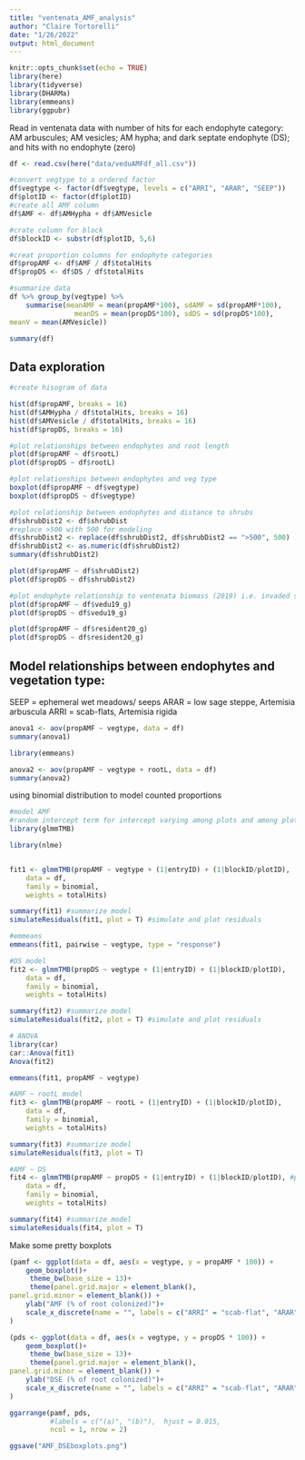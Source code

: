 ---
title: "ventenata_AMF_analysis"
author: "Claire Tortorelli"
date: "1/26/2022"
output: html_document
---

```{r setup, include=FALSE}
knitr::opts_chunk$set(echo = TRUE)
library(here)
library(tidyverse)
library(DHARMa)
library(emmeans)
library(ggpubr)
```

Read in ventenata data with number of hits for each endophyte category: AM arbuscules; AM vesicles; AM hypha; and dark septate endophyte (DS); and hits with no endophyte (zero)

```{r}
df <- read.csv(here("data/veduAMFdf_all.csv"))

```



```{r}
#convert vegtype to a ordered factor
df$vegtype <- factor(df$vegtype, levels = c("ARRI", "ARAR", "SEEP"))
df$plotID <- factor(df$plotID)
#create all AMF column
df$AMF <- df$AMHypha + df$AMVesicle

#crate column for block
df$blockID <- substr(df$plotID, 5,6)

#creat proportion columns for endophyte categories
df$propAMF <- df$AMF / df$totalHits
df$propDS <- df$DS / df$totalHits

#summarize data
df %>% group_by(vegtype) %>% 
    summarise(meanAMF = mean(propAMF*100), sdAMF = sd(propAMF*100),
                meanDS = mean(propDS*100), sdDS = sd(propDS*100),
meanV = mean(AMVesicle))

summary(df)
```

## Data exploration

```{r}
#create hisogram of data

hist(df$propAMF, breaks = 16)
hist(df$AMHypha / df$totalHits, breaks = 16)
hist(df$AMVesicle / df$totalHits, breaks = 16)
hist(df$propDS, breaks = 16)

#plot relationships between endophytes and root length
plot(df$propAMF ~ df$rootL)
plot(df$propDS ~ df$rootL)

#plot relationships between endophytes and veg type
boxplot(df$propAMF ~ df$vegtype)
boxplot(df$propDS ~ df$vegtype)

#plot relationship between endophytes and distance to shrubs
df$shrubDist2 <- df$shrubDist
#replace >500 with 500 for modeling
df$shrubDist2 <- replace(df$shrubDist2, df$shrubDist2 == ">500", 500)
df$shrubDist2 <- as.numeric(df$shrubDist2)
summary(df$shrubDist2)

plot(df$propAMF ~ df$shrubDist2)
plot(df$propDS ~ df$shrubDist2)

#plot endophyte relationship to ventenata biomass (2019) i.e. invaded status and resident biomass (e.g. site productivity)
plot(df$propAMF ~ df$vedu19_g)
plot(df$propDS ~ df$vedu19_g)

plot(df$propAMF ~ df$resident20_g)
plot(df$propDS ~ df$resident20_g)
```

## Model relationships between endophytes and vegetation type:

SEEP = ephemeral wet meadows/ seeps
ARAR = low sage steppe, Artemisia arbuscula
ARRI = scab-flats, Artemisia rigida

```{r}
anova1 <- aov(propAMF ~ vegtype, data = df)
summary(anova1)

library(emmeans)

anova2 <- aov(propAMF ~ vegtype + rootL, data = df)
summary(anova2)
```

using binomial distribution to model counted proportions
```{r}
#model AMF 
#random intercept term for intercept varying among plots and among plots withing blocks
library(glmmTMB)

library(nlme)


fit1 <- glmmTMB(propAMF ~ vegtype + (1|entryID) + (1|blockID/plotID), 
    data = df,
    family = binomial,
    weights = totalHits)

summary(fit1) #summarize model
simulateResiduals(fit1, plot = T) #simulate and plot residuals

#emmeans
emmeans(fit1, pairwise ~ vegtype, type = "response")

#DS model
fit2 <- glmmTMB(propDS ~ vegtype + (1|entryID) + (1|blockID/plotID), 
    data = df,
    family = binomial,
    weights = totalHits)

summary(fit2) #summarize model
simulateResiduals(fit2, plot = T) #simulate and plot residuals
```

```{r}
# ANOVA
library(car)
car::Anova(fit1)
Anova(fit2)

emmeans(fit1, propAMF ~ vegtype)
```


```{r}
#AMF ~ rootL model
fit3 <- glmmTMB(propAMF ~ rootL + (1|entryID) + (1|blockID/plotID), 
    data = df,
    family = binomial,
    weights = totalHits)

summary(fit3) #summarize model
simulateResiduals(fit3, plot = T)

#AMF ~ DS
fit4 <- glmmTMB(propAMF ~ propDS + (1|entryID) + (1|blockID/plotID), #problematic because as a proportion one has to go up as the other goes down? except for the zeros?
    data = df,
    family = binomial,
    weights = totalHits)

summary(fit4) #summarize model
simulateResiduals(fit4, plot = T)


```

Make some pretty boxplots
```{r}
(pamf <- ggplot(data = df, aes(x = vegtype, y = propAMF * 100)) +
    geom_boxplot()+
     theme_bw(base_size = 13)+
     theme(panel.grid.major = element_blank(),
panel.grid.minor = element_blank()) +
    ylab("AMF (% of root colonized)")+ 
    scale_x_discrete(name = "", labels = c("ARRI" = "scab-flat", "ARAR" = "low sage-steppe", "SEEP" = "wet meadow"))
)

(pds <- ggplot(data = df, aes(x = vegtype, y = propDS * 100)) +
    geom_boxplot()+
     theme_bw(base_size = 13)+
     theme(panel.grid.major = element_blank(),
panel.grid.minor = element_blank()) +
    ylab("DSE (% of root colonized)")+ 
    scale_x_discrete(name = "", labels = c("ARRI" = "scab-flat", "ARAR" = "low sage-steppe", "SEEP" = "wet meadow"))
)
```

```{r fig.height=5, fig.width=4}

ggarrange(pamf, pds, 
          #labels = c("(a)", "(b)"),  hjust = 0.015,
          ncol = 1, nrow = 2)

ggsave("AMF_DSEboxplots.png")
```


